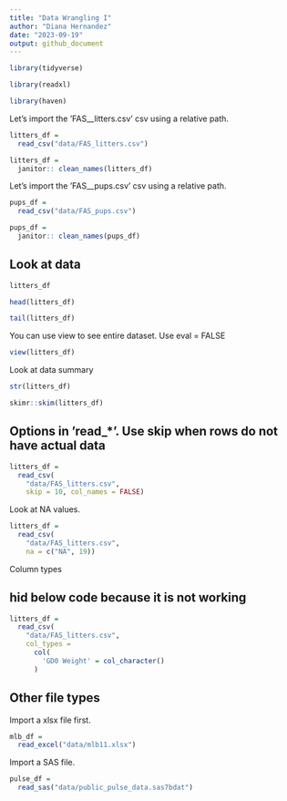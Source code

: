 ```yaml
---
title: "Data Wrangling I"
author: "Diana Hernandez"
date: "2023-09-19"
output: github_document
---
```


```r
library(tidyverse)

library(readxl)

library(haven)
```

Let's import the 'FAS__litters.csv' csv using a relative path.

```r
litters_df =
  read_csv("data/FAS_litters.csv")

litters_df = 
  janitor:: clean_names(litters_df)

```

Let's import the 'FAS__pups.csv' csv using a relative path.

```r
pups_df =
  read_csv("data/FAS_pups.csv")

pups_df = 
  janitor:: clean_names(pups_df)

```

## Look at data

```r
litters_df

head(litters_df)

tail(litters_df)
```

You can use view to see entire dataset. Use eval = FALSE 

```r
view(litters_df)
```

Look at data summary

```r
str(litters_df)

skimr::skim(litters_df)
```

## Options in 'read_*'. Use skip when rows do not have actual data

```r
litters_df = 
  read_csv(
    "data/FAS_litters.csv",
    skip = 10, col_names = FALSE)
```

Look at NA values. 
```r
litters_df =
  read_csv(
    "data/FAS_litters.csv",
    na = c("NA", 19))
```

Column types 

## hid below code because it is not working

```r
litters_df =
  read_csv(
    "data/FAS_litters.csv",
    col_types =
      col(
        'GD0 Weight' = col_character()
      )
```

## Other file types

Import a xlsx file first. 

```r
mlb_df =
  read_excel("data/mlb11.xlsx")
```

Import a SAS file.

```r
pulse_df =
  read_sas("data/public_pulse_data.sas7bdat")
```

